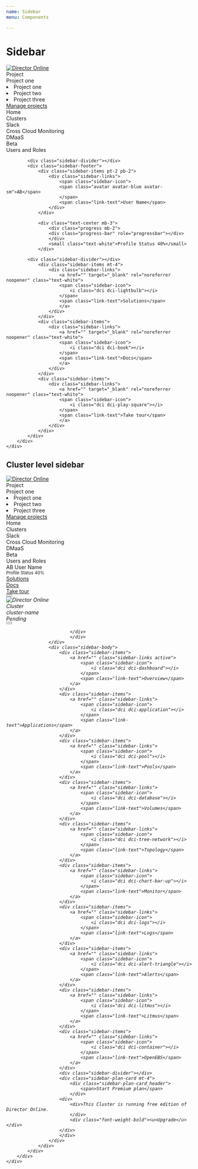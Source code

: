 ```yaml
---
name: Sidebar
menu: Components

---
```


# Sidebar

<Playground>
<div id="navigation-app">
    <div class="max">
        <div class="sidebar">
            <div class="sidebar-logo" title="Director Online">
                <a href="">   
                    <img src={DirectorOnlineLight} alt="Director Online" title="Home" />
                </a>
            </div>
            <div class="sidebar-divider"></div>
            <div class="sidebar-header dropdown" id="dropdownMenuProject" data-toggle="dropdown" aria-haspopup="true"
            aria-expanded="false">
                <div class="sidebar-project-icon">
                    <span class="dci dci-clipboard-pen dci-1x"></span>
                </div>
            <div class="sidebar-header-content">
                <div class="small">Project</div>
                <div class="sidebar-header-sub-heading">
                Project one
                <div>
                    <span class="dci dci-chevron-down dci-1x float-right"></span>
                </div>
                </div>
            </div>
            </div>
            <div class="dropdown-menu dropdown-menu-right" aria-labelledby="dropdownMenuProject">
                <li class="dropdown-item" role="button">Project one</li>
                <li class="dropdown-item" role="button">Project two</li>
                <li class="dropdown-item" role="button">Project three</li>
            <div class="dropdown-divider"></div>
            <a href="" class="dropdown-item" role="button">Manage projects </a>
            </div>
            <div class="sidebar-divider"></div>
            <div class="sidebar-body">
                <div class="sidebar-items">
                    <div class="sidebar-links">
                        <span class="sidebar-icon">
                            <i class="dci dci-home"></i>
                        </span>
                        <span class="link-text">Home</span>
                    </div>
                </div>
                <div class="sidebar-items">
                    <div class="sidebar-links">
                        <span class="sidebar-icon">
                            <i class="dci dci-cluster"></i>
                        </span>
                        <span class="link-text">Clusters</span>
                    </div>
                </div>
                <div class="sidebar-items">
                    <div class="sidebar-links">
                        <span class="sidebar-icon">
                            <i class="dci dci-slack"></i>
                        </span>
                        <span class="link-text">Slack</span>
                    </div>
                </div>
                <div class="sidebar-items">
                    <div class="sidebar-links">
                        <span class="sidebar-icon">
                            <i class="dci dci-chart-bar-up"></i>
                        </span>
                        <span class="link-text">Cross Cloud Monitoring</span>
                    </div>
                </div>
                <div class="sidebar-items">
                    <div class="sidebar-links">
                        <span class="sidebar-icon">
                            <i class="dci dci-cloud-up-down"></i>
                        </span>
                        <span class="link-text">DMaaS</span>
                        <div class="ml-auto">
                            <span class="badge badge-gradient-info">Beta</span>
                        </div>
                    </div>
                </div>
                <div class="sidebar-items">
                    <div class="sidebar-links">
                        <span class="sidebar-icon">
                            <i class="dci dci-user"></i>
                        </span>
                        <span class="link-text">Users and Roles</span>
                    </div>
                </div>
            </div>
            
            <div class="sidebar-divider"></div>
            <div class="sidebar-footer">
                <div class="sidebar-items pt-2 pb-2">
                    <div class="sidebar-links">
                        <span class="sidebar-icon">
                        <span class="avatar avatar-blue avatar-sm">AB</span>
                        </span>
                        <span class="link-text">User Name</span>
                    </div>
                </div>
                
                <div class="text-center mb-3">
                    <div class="progress mb-2">
                    <div class="progress-bar" role="progressbar"></div>
                    </div>
                    <small class="text-white">Profile Status 40%</small>
                </div>
            
            <div class="sidebar-divider"></div>
                <div class="sidebar-items mt-4">
                    <div class="sidebar-links">
                        <a href="" target="_blank" rel="noreferrer noopener" class="text-white">
                        <span class="sidebar-icon">
                            <i class="dci dci-lightbulb"></i>
                        </span>
                        <span class="link-text">Solutions</span>
                        </a>
                    </div>
                </div>
                <div class="sidebar-items">
                    <div class="sidebar-links">
                        <a href="" target="_blank" rel="noreferrer noopener" class="text-white">
                        <span class="sidebar-icon">
                            <i class="dci dci-book"></i>
                        </span>
                        <span class="link-text">Docs</span>
                        </a>
                    </div>
                </div>
                <div class="sidebar-items">
                    <div class="sidebar-links">
                        <a href="" target="_blank" rel="noreferrer noopener" class="text-white">
                        <span class="sidebar-icon">
                            <i class="dci dci-play-square"></i>
                        </span>
                        <span class="link-text">Take tour</span>
                        </a>
                    </div>
                </div>
            </div>
        </div>    
    </div>
</div>
</Playground>


## Cluster level sidebar

<div id="navigation-app">
    <div class="max">
        <div class="sidebar">
            <div class="sidebar-cluster">
                <div class="project">
                    <div class="sidebar-logo" title="Director Online">
                        <a href="">   
                            <img src={DirectorOnlineLight} alt="Director Online" title="Home" />
                        </a>
                    </div>
                    <div class="sidebar-divider"></div>
                    <div class="sidebar-header dropdown" id="dropdownMenuProject" data-toggle="dropdown" aria-haspopup="true"
                    aria-expanded="false">
                        <div class="sidebar-project-icon">
                            <span class="dci dci-clipboard-pen dci-1x"></span>
                        </div>
                        <div class="sidebar-header-content">
                            <div class="small">Project</div>
                            <div class="sidebar-header-sub-heading">Project one<div>
                                <span class="dci dci-chevron-down dci-1x float-right"></span>
                            </div>
                            </div>
                        </div>
                        <div class="dropdown-menu dropdown-menu-right" aria-labelledby="dropdownMenuProject">
                            <li class="dropdown-item" role="button">Project one</li>
                            <li class="dropdown-item" role="button">Project two</li>
                            <li class="dropdown-item" role="button">Project three</li>
                        <div class="dropdown-divider"></div>
                            <a href="" class="dropdown-item" role="button">Manage projects </a>
                        </div>
                    </div>
                    <div class="sidebar-divider"></div>
                    <div class="sidebar-body">
                        <div class="sidebar-items">
                            <div class="sidebar-links">
                                <span class="sidebar-icon">
                                    <i class="dci dci-home"></i>
                                </span>
                                <span class="link-text">Home</span>
                            </div>
                        </div>
                        <div class="sidebar-items">
                            <div class="sidebar-links">
                                <span class="sidebar-icon">
                                    <i class="dci dci-cluster"></i>
                                </span>
                                <span class="link-text">Clusters</span>
                            </div>
                        </div>
                        <div class="sidebar-items">
                            <div class="sidebar-links">
                                <span class="sidebar-icon">
                                    <i class="dci dci-slack"></i>
                                </span>
                                <span class="link-text">Slack</span>
                            </div>
                        </div>
                        <div class="sidebar-items">
                            <div class="sidebar-links">
                                <span class="sidebar-icon">
                                    <i class="dci dci-chart-bar-up"></i>
                                </span>
                                <span class="link-text">Cross Cloud Monitoring</span>
                            </div>
                        </div>
                        <div class="sidebar-items">
                            <div class="sidebar-links">
                                <span class="sidebar-icon">
                                    <i class="dci dci-cloud-up-down"></i>
                                </span>
                                <span class="link-text">DMaaS</span>
                                <div class="ml-auto">
                                    <span class="badge badge-gradient-info">Beta</span>
                                </div>
                            </div>
                        </div>
                        <div class="sidebar-items">
                            <div class="sidebar-links">
                                <span class="sidebar-icon">
                                    <i class="dci dci-user"></i>
                                </span>
                                <span class="link-text">Users and Roles</span>
                            </div>
                        </div>
                    </div>
                    <div class="sidebar-divider"></div>
                    <div class="sidebar-footer">
                        <div class="sidebar-items pt-2 pb-2">
                            <div class="sidebar-links">
                                <span class="sidebar-icon">
                                <span class="avatar avatar-blue avatar-sm">AB</span>
                                </span>
                                <span class="link-text">User Name</span>
                            </div>
                        </div>
                        <div class="text-center mb-3">
                            <div class="progress mb-2">
                            <div class="progress-bar" role="progressbar"></div>
                            </div>
                            <small class="text-white">Profile Status 40%</small>
                        </div>
                        <div class="sidebar-divider"></div>
                        <div class="sidebar-items mt-4">
                            <div class="sidebar-links">
                                <a href="" target="_blank" rel="noreferrer noopener" class="text-white">
                                <span class="sidebar-icon">
                                    <i class="dci dci-lightbulb"></i>
                                </span>
                                <span class="link-text">Solutions</span>
                                </a>
                            </div>
                        </div>
                                                <div class="sidebar-items">
                            <div class="sidebar-links">
                                <a href="" target="_blank" rel="noreferrer noopener" class="text-white">
                                <span class="sidebar-icon">
                                    <i class="dci dci-book"></i>
                                </span>
                                <span class="link-text">Docs</span>
                                </a>
                            </div>
                        </div>
                        <div class="sidebar-items">
                            <div class="sidebar-links">
                                <a href="" target="_blank" rel="noreferrer noopener" class="text-white">
                                <span class="sidebar-icon">
                                    <i class="dci dci-play-square"></i>
                                </span>
                                <span class="link-text">Take tour</span>
                                </a>
                            </div>
                        </div>
                    </div>
                </div>
                <div class="cluster">
                    <div class="sidebar-logo">
                        <a href="">
                            <button type="button" class="btn btn-icon mr-2">
                            <i class="dci dci-arrow-left-circle" aria-hidden="true" />
                            </button>
                        </a>
                    </div>
                    <div class="sidebar-header">
                        <div class="sidebar-cluster-icon">
                            <img src={gke} alt="Director Online" title="Home" />
                        </div>
                        <div class="sidebar-header-content">
                            <div class="small">Cluster</div>
                            <div class="sidebar-header-sub-heading" data-toggle="tooltip" data-placement="bottom"
                            title="cluster-name">cluster-name</div>
                            <div class="badge-circle-wrapper">
                                <span class="cluster-name text-capitalize">
                                <span class="badge badge-pill badge-gradient-danger">Pending</span>
                                </span>
                            </div>
                        </div>
                            <div class="btn-group dropright">
                            <button class="btn btn-icon btn-flat" role="button" data-toggle="dropdown">
                                <i class="dci dci-chevron-right dci-2x" />
                            </button>
                            <div class="dropdown-menu" aria-labelledby="">
                                
                            </div>
                            </div>
                    </div>
                    <div class="sidebar-body">
                        <div class="sidebar-items">
                            <a href="" class="sidebar-links active">
                                <span class="sidebar-icon">
                                    <i class="dci dci-dashboard"></i>
                                </span>
                                <span class="link-text">Overview</span>
                            </a>
                        </div>
                        <div class="sidebar-items">
                            <a href="" class="sidebar-links">
                                <span class="sidebar-icon">
                                    <i class="dci dci-application"></i>
                                </span>
                                <span class="link-text">Applications</span>
                            </a>
                        </div>
                        <div class="sidebar-items">
                            <a href="" class="sidebar-links">
                                <span class="sidebar-icon">
                                    <i class="dci dci-pool"></i>
                                </span>
                                <span class="link-text">Pools</span>
                            </a>
                        </div>
                        <div class="sidebar-items">
                            <a href="" class="sidebar-links">
                                <span class="sidebar-icon">
                                    <i class="dci dci-database"></i>
                                </span>
                                <span class="link-text">Volumes</span>
                            </a>
                        </div>
                        <div class="sidebar-items">
                            <a href="" class="sidebar-links">
                                <span class="sidebar-icon">
                                    <i class="dci dci-tree-network"></i>
                                </span>
                                <span class="link-text">Topology</span>
                            </a>
                        </div>
                        <div class="sidebar-items">
                            <a href="" class="sidebar-links">
                                <span class="sidebar-icon">
                                    <i class="dci dci-chart-bar-up"></i>
                                </span>
                                <span class="link-text">Monitor</span>
                            </a>
                        </div>
                        <div class="sidebar-items">
                            <a href="" class="sidebar-links">
                                <span class="sidebar-icon">
                                    <i class="dci dci-logs"></i>
                                </span>
                                <span class="link-text">Logs</span>
                            </a>
                        </div>
                        <div class="sidebar-items">
                            <a href="" class="sidebar-links">
                                <span class="sidebar-icon">
                                    <i class="dci dci-alert-triangle"></i>
                                </span>
                                <span class="link-text">Alerts</span>
                            </a>
                        </div>
                        <div class="sidebar-items">
                            <a href="" class="sidebar-links">
                                <span class="sidebar-icon">
                                    <i class="dci dci-litmus"></i>
                                </span>
                                <span class="link-text">Litmus</span>
                            </a>
                        </div>
                        <div class="sidebar-items">
                            <a href="" class="sidebar-links">
                                <span class="sidebar-icon">
                                    <i class="dci dci-container"></i>
                                </span>
                                <span class="link-text">OpenEBS</span>
                            </a>
                        </div>
                        <div class="sidebar-divider"></div>
                        <div class="sidebar-plan-card mt-4">
                            <div class="sidebar-plan-card_header">
                                <span>Start Premium plan</span>
                            </div>
                        <div>
                            <div>This Cluster is running free edition of Director Online.
                            </div>
                            <div class="font-weight-bold"><u>Upgrade</u></div>
                        </div>
                        </div>   
                    </div>
                </div>
            </div>
        </div>
    </div>
</div>
